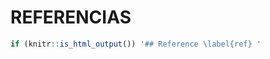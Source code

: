 
# REFERENCIAS

```{r eval=FALSE, echo=FALSE}
if (knitr::is_html_output()) '## Reference \label{ref} '
```

